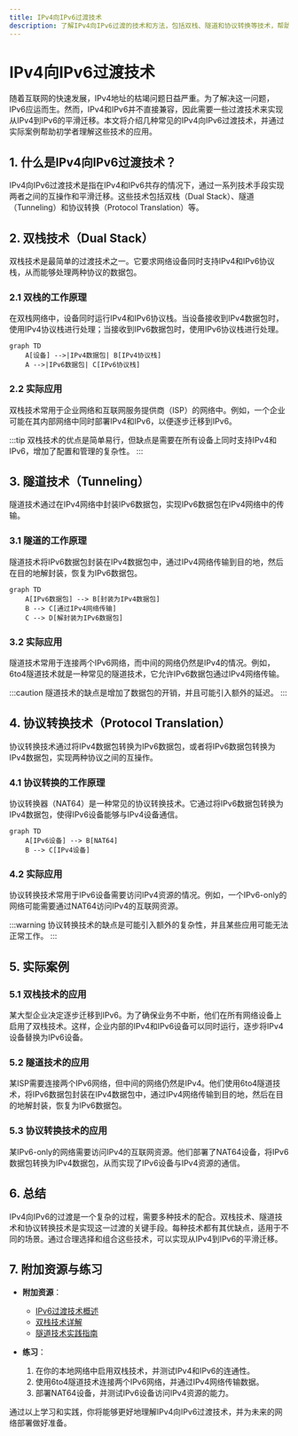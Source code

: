 ```yaml
---
title: IPv4向IPv6过渡技术
description: 了解IPv4向IPv6过渡的技术和方法，包括双栈、隧道和协议转换等技术，帮助初学者掌握网络层的关键概念。
---
```


# IPv4向IPv6过渡技术

随着互联网的快速发展，IPv4地址的枯竭问题日益严重。为了解决这一问题，IPv6应运而生。然而，IPv4和IPv6并不直接兼容，因此需要一些过渡技术来实现从IPv4到IPv6的平滑迁移。本文将介绍几种常见的IPv4向IPv6过渡技术，并通过实际案例帮助初学者理解这些技术的应用。

## 1. 什么是IPv4向IPv6过渡技术？

IPv4向IPv6过渡技术是指在IPv4和IPv6共存的情况下，通过一系列技术手段实现两者之间的互操作和平滑迁移。这些技术包括双栈（Dual Stack）、隧道（Tunneling）和协议转换（Protocol Translation）等。

## 2. 双栈技术（Dual Stack）

双栈技术是最简单的过渡技术之一。它要求网络设备同时支持IPv4和IPv6协议栈，从而能够处理两种协议的数据包。

### 2.1 双栈的工作原理

在双栈网络中，设备同时运行IPv4和IPv6协议栈。当设备接收到IPv4数据包时，使用IPv4协议栈进行处理；当接收到IPv6数据包时，使用IPv6协议栈进行处理。

```mermaid
graph TD
    A[设备] -->|IPv4数据包| B[IPv4协议栈]
    A -->|IPv6数据包| C[IPv6协议栈]
```

### 2.2 实际应用

双栈技术常用于企业网络和互联网服务提供商（ISP）的网络中。例如，一个企业可能在其内部网络中同时部署IPv4和IPv6，以便逐步迁移到IPv6。

:::tip
双栈技术的优点是简单易行，但缺点是需要在所有设备上同时支持IPv4和IPv6，增加了配置和管理的复杂性。
:::

## 3. 隧道技术（Tunneling）

隧道技术通过在IPv4网络中封装IPv6数据包，实现IPv6数据包在IPv4网络中的传输。

### 3.1 隧道的工作原理

隧道技术将IPv6数据包封装在IPv4数据包中，通过IPv4网络传输到目的地，然后在目的地解封装，恢复为IPv6数据包。

```mermaid
graph TD
    A[IPv6数据包] --> B[封装为IPv4数据包]
    B --> C[通过IPv4网络传输]
    C --> D[解封装为IPv6数据包]
```

### 3.2 实际应用

隧道技术常用于连接两个IPv6网络，而中间的网络仍然是IPv4的情况。例如，6to4隧道技术就是一种常见的隧道技术，它允许IPv6数据包通过IPv4网络传输。

:::caution
隧道技术的缺点是增加了数据包的开销，并且可能引入额外的延迟。
:::

## 4. 协议转换技术（Protocol Translation）

协议转换技术通过将IPv4数据包转换为IPv6数据包，或者将IPv6数据包转换为IPv4数据包，实现两种协议之间的互操作。

### 4.1 协议转换的工作原理

协议转换器（NAT64）是一种常见的协议转换技术。它通过将IPv6数据包转换为IPv4数据包，使得IPv6设备能够与IPv4设备通信。

```mermaid
graph TD
    A[IPv6设备] --> B[NAT64]
    B --> C[IPv4设备]
```

### 4.2 实际应用

协议转换技术常用于IPv6设备需要访问IPv4资源的情况。例如，一个IPv6-only的网络可能需要通过NAT64访问IPv4的互联网资源。

:::warning
协议转换技术的缺点是可能引入额外的复杂性，并且某些应用可能无法正常工作。
:::

## 5. 实际案例

### 5.1 双栈技术的应用

某大型企业决定逐步迁移到IPv6。为了确保业务不中断，他们在所有网络设备上启用了双栈技术。这样，企业内部的IPv4和IPv6设备可以同时运行，逐步将IPv4设备替换为IPv6设备。

### 5.2 隧道技术的应用

某ISP需要连接两个IPv6网络，但中间的网络仍然是IPv4。他们使用6to4隧道技术，将IPv6数据包封装在IPv4数据包中，通过IPv4网络传输到目的地，然后在目的地解封装，恢复为IPv6数据包。

### 5.3 协议转换技术的应用

某IPv6-only的网络需要访问IPv4的互联网资源。他们部署了NAT64设备，将IPv6数据包转换为IPv4数据包，从而实现了IPv6设备与IPv4资源的通信。

## 6. 总结

IPv4向IPv6的过渡是一个复杂的过程，需要多种技术的配合。双栈技术、隧道技术和协议转换技术是实现这一过渡的关键手段。每种技术都有其优缺点，适用于不同的场景。通过合理选择和组合这些技术，可以实现从IPv4到IPv6的平滑迁移。

## 7. 附加资源与练习

- **附加资源**：
  - [IPv6过渡技术概述](https://www.ietf.org/rfc/rfc4213.txt)
  - [双栈技术详解](https://www.cisco.com/c/en/us/support/docs/ip/ip-version-6-ipv6/116376-configure-ipv6-dual-stack-00.html)
  - [隧道技术实践指南](https://www.juniper.net/documentation/en_US/junos/topics/concept/ipv6-tunneling-overview.html)

- **练习**：
  1. 在你的本地网络中启用双栈技术，并测试IPv4和IPv6的连通性。
  2. 使用6to4隧道技术连接两个IPv6网络，并通过IPv4网络传输数据。
  3. 部署NAT64设备，并测试IPv6设备访问IPv4资源的能力。

通过以上学习和实践，你将能够更好地理解IPv4向IPv6过渡技术，并为未来的网络部署做好准备。